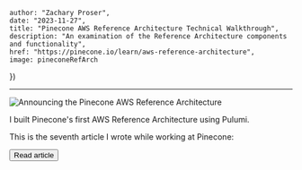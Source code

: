 

    author: "Zachary Proser", 
    date: "2023-11-27",
    title: "Pinecone AWS Reference Architecture Technical Walkthrough", 
    description: "An examination of the Reference Architecture components and functionality",
    href: "https://pinecone.io/learn/aws-reference-architecture",
    image: pineconeRefArch
})


--- 

<Image src={metadata.image} alt="Announcing the Pinecone AWS Reference Architecture"/>

I built Pinecone's first AWS Reference Architecture using Pulumi. 

This is the seventh article I wrote while working at Pinecone: 

<Button href={metadata.href}>Read article</Button>


